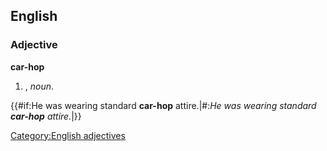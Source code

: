 ==English==

===Adjective===
'''car-hop'''

# {{form of|Attributive form|[[car hop]]|nodot=1}}, ''noun''.
{{#if:He was wearing standard '''car-hop''' attire.|#:''He was wearing standard '''car-hop''' attire.''|}}
[[Category:English adjectives]]